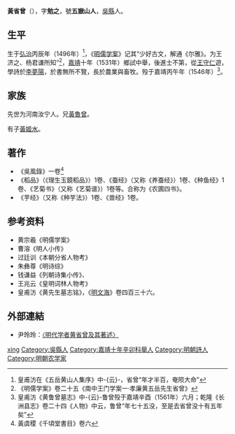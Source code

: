 {{Otheruses|other=名为黄勉之的其他人物|黄勉之}}
{{Otheruses|other=名为五岳山人的其他人物|五岳山人}}

'''黃省曾'''（{{bd|1496年||1546年||H}}），字'''勉之'''，號'''五嶽山人'''，[[吳縣|吳縣]]人。

== 生平 ==
生于[[弘治|弘治]]丙辰年（1496年）<ref>皇甫汸在《五岳黄山人集序》中-{云}-，省曾“年才半百，奄陨大命”</ref>，《[[明儒学案|明儒学案]]》记其“少好古文，解通《尔雅》。为王济之、杨君谦所知”<ref>《明儒学案》卷二十五《南中王门学案一·孝廉黄五岳先生省曾》</ref>，[[嘉靖|嘉靖]]十年（1531年）鄉試中舉，後進士不第，從[[王守仁|王守仁]]遊，學詩於[[李夢陽|李夢陽]]，於書無所不覽，長於農業與畜牧。殁于嘉靖丙午年（1546年）<ref>皇甫汸《黄鲁曾墓志》中-{云}-鲁曾殁于嘉靖辛酉（1561年）六月；乾隆《长洲县志》卷二十四《人物》中云，鲁曾“年七十五没，至是去省曾没十有五年矣”</ref>。

== 家族 ==
先世为河南汝宁人。兄[[黃魯曾|黃魯曾]]。

有子[[黃姬水|黃姬水]]。

==著作==
*《吳風錄》一卷<ref>黃虞稷《千頃堂書目》卷六</ref>
*《稻品》（《理生玉鏡稻品》）1卷、《蚕经》（又称《养蚕经》）1卷、《种鱼经》1卷、《艺菊书》（又称《艺菊谱》）1卷等。合称为《农圃四书》。
*《芋经》（又称《种芋法》）1卷、《兽经》1卷。

== 参考资料 ==
{{reflist}}
* 黄宗羲《明儒学案》
* 曹溶《明人小传》
* 过廷训《本朝分省人物考》
* 朱彝尊《明诗综》
* 钱谦益《列朝诗集小传》、
* 王兆云《皇明词林人物考》
* 皇甫汸《黄先生墓志铭》，《[[明文海|明文海]]》卷四百三十六。

== 外部連結 ==
* 尹玲玲：[https://web.archive.org/web/20070823105437/http://agri-history.net/scholars/yilinlin1.htm 〈明代学者黄省曾及其著述〉]

{{Authority control}}

{{DEFAULTSORT:huang xingzeng}}
[[Category:黄姓|xing]]
[[Category:吳縣人|Category:吳縣人]]
[[Category:嘉靖十年辛卯科舉人|Category:嘉靖十年辛卯科舉人]]
[[Category:明朝詩人|Category:明朝詩人]]
[[Category:明朝农学家|Category:明朝农学家]]